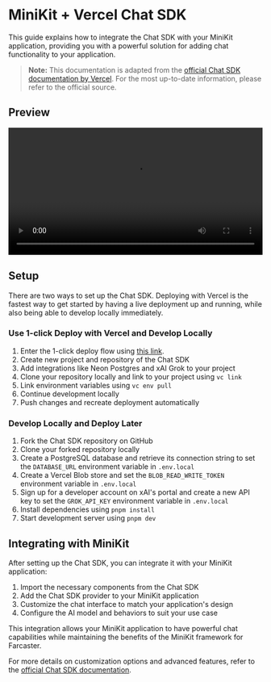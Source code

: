 # MiniKit + Vercel Chat SDK

This guide explains how to integrate the Chat SDK with your MiniKit application, providing you with a powerful solution for adding chat functionality to your application.

> **Note:** This documentation is adapted from the [official Chat SDK documentation by Vercel](https://chat-sdk.dev/docs/getting-started/setup). For the most up-to-date information, please refer to the official source.

## Preview

<video width="100%" controls>
  <source src="https://chat-sdk.dev/videos/chat-preview.mp4" type="video/mp4" />
  Your browser does not support the video tag.
</video>

## Setup

There are two ways to set up the Chat SDK. Deploying with Vercel is the fastest way to get started by having a live deployment up and running, while also being able to develop locally immediately.

### Use 1-click Deploy with Vercel and Develop Locally

1. Enter the 1-click deploy flow using [this link](https://vercel.com/new/clone?repository-url=https%3A%2F%2Fgithub.com%2Fvercel%2Fai-chatbot&env=AUTH_SECRET&envDescription=Generate%20a%20random%20secret%20to%20use%20for%20authentication&envLink=https%3A%2F%2Fgenerate-secret.vercel.app%2F32&project-name=my-awesome-chatbot&repository-name=my-awesome-chatbot&demo-title=AI%20Chatbot&demo-description=An%20Open-Source%20AI%20Chatbot%20Template%20Built%20With%20Next.js%20and%20the%20AI%20SDK%20by%20Vercel&demo-url=https%3A%2F%2Fchat.vercel.ai&).
2. Create new project and repository of the Chat SDK
3. Add integrations like Neon Postgres and xAI Grok to your project
4. Clone your repository locally and link to your project using `vc link`
5. Link environment variables using `vc env pull`
6. Continue development locally
7. Push changes and recreate deployment automatically

### Develop Locally and Deploy Later

1. Fork the Chat SDK repository on GitHub
2. Clone your forked repository locally
3. Create a PostgreSQL database and retrieve its connection string to set the `DATABASE_URL` environment variable in `.env.local`
4. Create a Vercel Blob store and set the `BLOB_READ_WRITE_TOKEN` environment variable in `.env.local`
5. Sign up for a developer account on xAI's portal and create a new API key to set the `GROK_API_KEY` environment variable in `.env.local`
6. Install dependencies using `pnpm install`
7. Start development server using `pnpm dev`

## Integrating with MiniKit

After setting up the Chat SDK, you can integrate it with your MiniKit application:

1. Import the necessary components from the Chat SDK
2. Add the Chat SDK provider to your MiniKit application
3. Customize the chat interface to match your application's design
4. Configure the AI model and behaviors to suit your use case

This integration allows your MiniKit application to have powerful chat capabilities while maintaining the benefits of the MiniKit framework for Farcaster.

For more details on customization options and advanced features, refer to the [official Chat SDK documentation](https://chat-sdk.dev/docs/).
